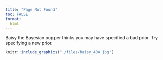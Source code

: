 ```yaml
---
title: "Page Not Found"
toc: FALSE
format:
  html
---
```


Baisy the Bayesian pupper thinks you may have specified a bad prior. Try specifying a new prior.

```r
knitr::include_graphics("./files/baisy_404.jpg")
```
